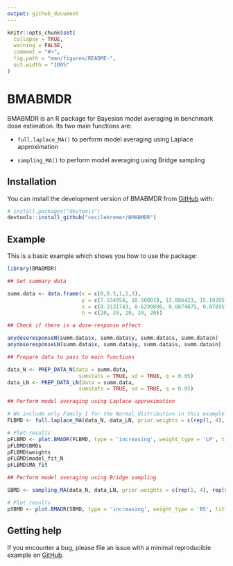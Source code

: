 ```yaml
---
output: github_document
---
```


<!-- README.md is generated from README.Rmd. Please edit that file -->

```r
knitr::opts_chunk$set(
  collapse = TRUE,
  warning = FALSE,
  comment = "#>",
  fig.path = "man/figures/README-",
  out.width = "100%"
)
```

# BMABMDR

<!-- badges: start -->
<!-- badges: end -->

BMABMDR is an R package for Bayesian model averaging in benchmark dose estimation. Its two main functions are:

* `full.laplace_MA()` to perform model averaging using Laplace approximation

* `sampling_MA()` to perform model averaging using Bridge sampling

## Installation

You can install the development version of BMABMDR from [GitHub](https://github.com/) with:

``` r
# install.packages("devtools")
devtools::install_github("cecilekremer/BMABMDR")
```

## Example

This is a basic example which shows you how to use the package:

```r
library(BMABMDR)

## Set summary data

summ.data <- data.frame(x = c(0,0.5,1,2,3),
                        y = c(7.534954, 10.500018, 13.886423, 15.192057, 15.331456),
                        s = c(0.3131743, 0.6299896, 0.8874875, 0.8709575, 0.8501652),
                        n = c(20, 20, 20, 20, 20))

## Check if there is a dose-response effect

anydoseresponseN(summ.data$x, summ.data$y, summ.data$s, summ.data$n)
anydoseresponseLN(summ.data$x, summ.data$y, summ.data$s, summ.data$n)

## Prepare data to pass to main functions

data_N <- PREP_DATA_N(data = summ.data,
                       sumstats = TRUE, sd = TRUE, q = 0.05)
data_LN <- PREP_DATA_LN(data = summ.data,
                       sumstats = TRUE, sd = TRUE, q = 0.05)

## Perform model averaging using Laplace approximation

# We include only Family 1 for the Normal distribution in this example
FLBMD <- full.laplace_MA(data_N, data_LN, prior.weights = c(rep(1, 4), rep(0, 12)))

# Plot results
pFLBMD <- plot.BMADR(FLBMD, type = 'increasing', weight_type = 'LP', title = '')
pFLBMD$BMDs
pFLBMD$weights
pFLBMD$model_fit_N
pFLBMD$MA_fit

## Perform model averaging using Bridge sampling

SBMD <- sampling_MA(data_N, data_LN, prior.weights = c(rep(1, 4), rep(0, 12)))

# Plot results
pSBMD <- plot.BMADR(SBMD, type = 'increasing', weight_type = 'BS', title = '')

```

## Getting help

If you encounter a bug, please file an issue with a minimal reproducible example on [GitHub](https://github.com/cecilekremer/BMABMDR/issues).


